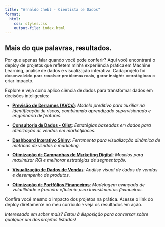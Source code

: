 ```yaml
---
title: "Arnaldo Chebl - Cientista de Dados"
format: 
  html:
    css: styles.css
    output-file: index.html
---
```


## Mais do que palavras, resultados.

Por que apenas falar quando você pode conferir? Aqui você encontrará o deploy de projetos que refletem minha experiência prática em Machine Learning, análise de dados e visualização interativa. Cada projeto foi desenvolvido para resolver problemas reais, gerar insights estratégicos e criar impacto.

Explore e veja como aplico ciência de dados para transformar dados em decisões inteligentes:

- [**Previsão de Derrames (AVCs)**](https://arnaldochebl.github.io/previsao_de_avc/): *Modelo preditivo para auxiliar na identificação de riscos, combinando aprendizado supervisionado e engenharia de features.*
  
- [**Consultoria de Dados - Olist**](https://docs.google.com/presentation/d/14Xk74pP7uZvJl56eKhq4THSe53pHs4qp/edit#slide=id.p1): *Estratégias baseadas em dados para otimização de vendas em marketplaces.*
  
- [**Dashboard Interativo Shiny**](https://datasciencedeploy.shinyapps.io/dash_olist/): *Ferramenta para visualização dinâmica de métricas de vendas e marketing.*
  
- [**Otimização de Campanhas de Marketing Digital**](https://arnaldochebl.github.io/marketing_analytics/): *Modelos para maximizar ROI e melhorar estratégias de segmentação.*
  
- [**Visualização de Dados de Vendas**](https://datasciencedeploy.shinyapps.io/dash_olist/): *Análise visual de dados de vendas e desempenho de produtos.*
  
- [**Otimização de Portfólios Financeiros**](https://github.com/arnaldochebl/financial_analytics/blob/main/series_volateis.ipynb): *Modelagem avançada de volatilidade e fronteira eficiente para investimentos financeiros.*

Confira você mesmo o impacto dos projetos na prática. Acesse o link do deploy diretamente no meu currículo e veja os resultados em ação.

*Interessado em saber mais? Estou à disposição para conversar sobre qualquer um dos projetos listados!*